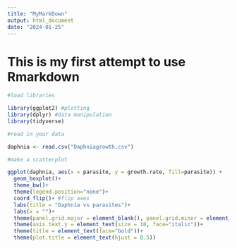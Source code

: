 ```yaml
---
title: "MyMarkDown"
output: html_document
date: "2024-01-25"
---
```


# This is my first attempt to use Rmarkdown

```r

#load libraries

library(ggplot2) #plotting
library(dplyr) #data manipulation
library(tidyverse)

#read in your data

daphnia <- read.csv("Daphniagrowth.csv")

#make a scatterplot

ggplot(daphnia, aes(x = parasite, y = growth.rate, fill=parasite)) +
  geom_boxplot()+
  theme_bw()+
  theme(legend.position="none")+
  coord_flip()+ #flip axes
  labs(title = "Daphnia vs parasites")+
  labs(x = "")+
  theme(panel.grid.major = element_blank(), panel.grid.minor = element_blank())+ #remove the grid lines
  theme(axis.text.y = element_text(size = 10, face="italic"))+
  theme(title = element_text(face="bold"))+
  theme(plot.title = element_text(hjust = 0.5))


```
